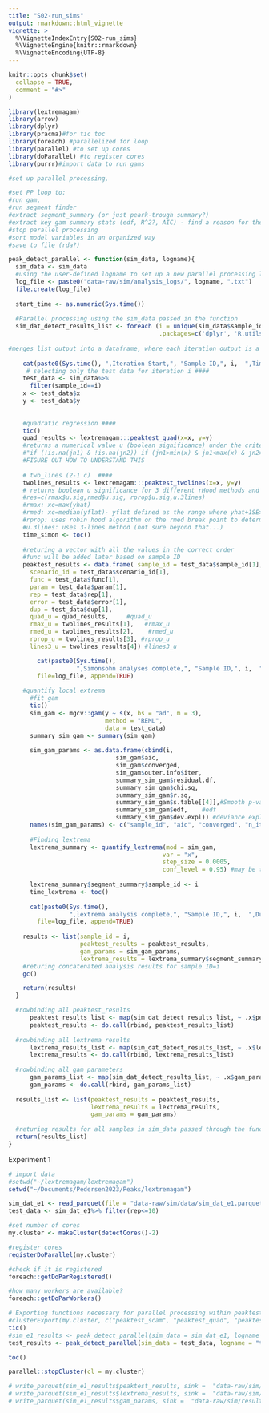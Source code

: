 ```yaml
---
title: "S02-run_sims"
output: rmarkdown::html_vignette
vignette: >
  %\VignetteIndexEntry{S02-run_sims}
  %\VignetteEngine{knitr::rmarkdown}
  %\VignetteEncoding{UTF-8}
---
```


```r
knitr::opts_chunk$set(
  collapse = TRUE,
  comment = "#>"
)
```

```r
library(lextremagam)
library(arrow)
library(dplyr)
library(pracma)#for tic toc
library(foreach) #parallelized for loop
library(parallel) #to set up cores
library(doParallel) #to register cores
library(purrr)#import data to run gams

#set up parallel processing,

#set PP loop to:
#run gam,
#run segment finder
#extract segment_summary (or just peark-trough summary?)
#extract key gam summary stats (edf, R^2?, AIC) - find a reason for these, if not, no
#stop parallel processing
#sort model variables in an organized way
#save to file (rda?)


```

```r

peak_detect_parallel <- function(sim_data, logname){ 
  sim_data <- sim_data
  #using the user-defined logname to set up a new parallel processing logging file
  log_file <- paste0("data-raw/sim/analysis_logs/", logname, ".txt")
  file.create(log_file)
  
  start_time <- as.numeric(Sys.time())
  
  #Parallel processing using the sim_data passed in the function
  sim_dat_detect_results_list <- foreach (i = unique(sim_data$sample_id), #iterating for each ID number
                                          .packages=c('dplyr', 'R.utils','pracma', "mgcv", "lextremagam", "marginaleffects"))%dopar% {
                                            
#merges list output into a dataframe, where each iteration output is a row
                                            
    cat(paste0(Sys.time(), ",Iteration Start,", "Sample ID,", i,  ",Time since foreach loop start,", as.numeric(Sys.time())-start_time, "\n" ), file=log_file, append=TRUE)
     # selecting only the test data for iteration i ####
    test_data <- sim_data%>%
      filter(sample_id==i)
    x <- test_data$x
    y <- test_data$y
    
    
    #quadratic regression ####
    tic()
    quad_results <- lextremagam:::peaktest_quad(x=x, y=y)
    #returns a numerical value u (boolean significance) under the criteria 
    #"if (!is.na(jn1) & !is.na(jn2)) if (jn1>min(x) & jn1<max(x) & jn2>min(x) & jn2<max(x) & jn1>jn2) u=1
    #FIGURE OUT HOW TO UNDERSTAND THIS
    
    # two_lines (2-1 c)  ####
    twolines_results <- lextremagam:::peaktest_twolines(x=x, y=y)
    # returns boolean u significance for 3 different rHood methods and 3lines test
    #res=c(rmax$u.sig,rmed$u.sig, rprop$u.sig,u.3lines)  
    #rmax: xc=max(yhat)
    #rmed: xc=median(yflat)- yflat defined as the range where yhat+1SE>=max(yhat)
    #rprop: uses robin hood algorithm on the rmed break point to determine a new breakpoint
    #u.3lines: uses 3-lines method (not sure beyond that...)
    time_simon <- toc()
    
    #returing a vector with all the values in the correct order
    #func will be added later based on sample ID
    peaktest_results <- data.frame( sample_id = test_data$sample_id[1], 
      scenario_id = test_data$scenario_id[1],
      func = test_data$func[1],
      param = test_data$param[1],
      rep = test_data$rep[1],
      error = test_data$error[1],
      dup = test_data$dup[1],
      quad_u = quad_results,     #quad_u
      rmax_u = twolines_results[1],   #rmax_u
      rmed_u = twolines_results[2],    #rmed_u
      rprop_u = twolines_results[3], #rprop_u
      lines3_u = twolines_results[4]) #lines3_u

        cat(paste0(Sys.time(), 
                   ",Simonsohn analyses complete,", "Sample ID,", i,  ",Duration of Simon analyses,", time_simon, "\n" ),
        file=log_file, append=TRUE)
    
    #quantify local extrema
      #fit gam
      tic()
      sim_gam <- mgcv::gam(y ~ s(x, bs = "ad", m = 3), 
                           method = "REML", 
                           data = test_data)
      summary_sim_gam <- summary(sim_gam)
      
      sim_gam_params <- as.data.frame(cbind(i,
                              sim_gam$aic, 
                              sim_gam$converged,
                              sim_gam$outer.info$iter,
                              summary_sim_gam$residual.df,
                              summary_sim_gam$chi.sq,
                              summary_sim_gam$r.sq,
                              summary_sim_gam$s.table[[4]],#Smooth p-value
                              summary_sim_gam$edf,    #edf
                              summary_sim_gam$dev.expl)) #deviance explained) 
      names(sim_gam_params) <- c("sample_id", "aic", "converged", "n_iter", "residual_df", "chis_sq", "r_sq_adj", "p_smooth", "edf", "dev_expl")
    
      #Finding lextrema
      lextrema_summary <- quantify_lextrema(mod = sim_gam, 
                                           var = "x", 
                                           step_size = 0.0005, 
                                           conf_level = 0.95) #may be too small (a 100 th)
      
      lextrema_summary$segment_summary$sample_id <- i
      time_lextrema <- toc()
      
      cat(paste0(Sys.time(), 
                 ",lextrema analysis complete,", "Sample ID,", i,  ",Duration of lextrema analysis,", time_lextrema, "\n" ),
        file=log_file, append=TRUE)
              
    results <- list(sample_id = i, 
                    peaktest_results = peaktest_results,
                    gam_params = sim_gam_params, 
                    lextrema_results = lextrema_summary$segment_summary)
    #returing concatenated analysis results for sample ID=i
    gc()

    return(results)
  }

  #rowbinding all peaktest_results
      peaktest_results_list <- map(sim_dat_detect_results_list, ~ .x$peaktest_results)
      peaktest_results <- do.call(rbind, peaktest_results_list)
      
  #rowbinding all lextrema results
      lextrema_results_list <- map(sim_dat_detect_results_list, ~ .x$lextrema_results)
      lextrema_results <- do.call(rbind, lextrema_results_list)
      
  #rowbinding all gam parameters
      gam_params_list <- map(sim_dat_detect_results_list, ~ .x$gam_params)
      gam_params <- do.call(rbind, gam_params_list)
      
  results_list <- list(peaktest_results = peaktest_results,
                       lextrema_results = lextrema_results,
                       gam_params = gam_params)
  
  #returing results for all samples in sim_data passed through the function
  return(results_list)
}
```
Experiment 1
```r
# import data
#setwd("~/lextremagam/lextremagam")
setwd("~/Documents/Pedersen2023/Peaks/lextremagam")

sim_dat_e1 <- read_parquet(file = "data-raw/sim/data/sim_dat_e1.parquet")
test_data <- sim_dat_e1%>% filter(rep<=10)

#set number of cores
my.cluster <- makeCluster(detectCores()-2)

#register cores
registerDoParallel(my.cluster)

#check if it is registered 
foreach::getDoParRegistered()

#how many workers are available?
foreach::getDoParWorkers()

# Exporting functions necessary for parallel processing within peaktest_all_prll
#clusterExport(my.cluster, c("peaktest_scam", "peaktest_quad", "peaktest_twolines", "reg2"))
tic()
#sim_e1_results <- peak_detect_parallel(sim_data = sim_dat_e1, logname = "test_log")
test_results <- peak_detect_parallel(sim_data = test_data, logname = "test_log")

toc()

parallel::stopCluster(cl = my.cluster)

# write_parquet(sim_e1_results$peaktest_results, sink =  "data-raw/sim/results/peaktest_results_e1.parquet")
# write_parquet(sim_e1_results$lextrema_results, sink =  "data-raw/sim/results/lextrema_results_e1.parquet")
# write_parquet(sim_e1_results$gam_params, sink =  "data-raw/sim/results/gam_params_e1.parquet")


```


```r
```

```r
```

```r
```

```r
```

```r
```

```r
```

```r
```
